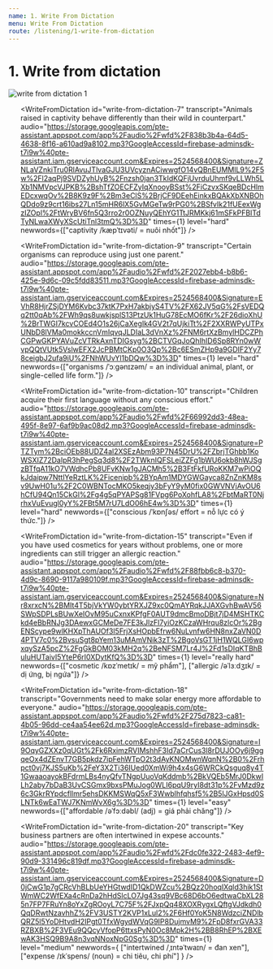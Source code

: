 ```yaml
---
name: 1. Write From Dictation
menu: Write From Dictation
route: /listening/1-write-from-dictation
---
```


# 1. Write from dictation

<Image src="/public/write-from-dictation-1.jpg" alt="write from dictation 1"/>

<ol start="1">
  <WriteFromDictation 
    transcript="A balanced diet and regular exercise are  necessary for good health."
    audio="https://storage.googleapis.com/pte-assistant.appspot.com/app%2Faudio%2Fwfd%2Fef7b4538-e8bc-4d63-b21e-07a07544291d.mp3?GoogleAccessId=firebase-adminsdk-t7i9w%40pte-assistant.iam.gserviceaccount.com&Expires=2524568400&Signature=DGfFLp4aoMQ1yXigLhuYulhIBWIa2IJsmDPY%2F%2BPfBa7ioaGhfGGxbstF2sgPfeY0ZfMScdeRJEiEot9I%2FQoCB4KVmAFppu9bHVkwPATmqbwLRJoYpdx9idyEirzn%2Fb0MlqF9faA%2BFZjrKvMhIepwG8zbtCoBW2YrAaE%2FWxtUS0trRLtG23SfvUb7kBTFmG7q3%2Bfk7k58W9p%2BFWBTcl%2B43BJr0k2S8DEQ7%2BN1TrC%2BfOFwr7YNpkiWuKT1vRSzk5PyeY3dQ3vabbSZ%2FsSzKuK%2BYIgMy3%2Fbl7YZaC3lYYZ%2FSp4YhhQ9pphntX5ZRIh9jwAbBJvs7S7GPpPP6yiJQTJRlQ%3D%3D"
    times={1}
    level="medium"
    id="write-from-dictation-1"
  />

  <WriteFromDictation 
    transcript="A good research assistant is not afraid to ask questions."
    audio="https://storage.googleapis.com/pte-assistant.appspot.com/app%2Faudio%2Fwfd%2F114dfca2-72e7-4160-871c-b072ab24e0b9.mp3?GoogleAccessId=firebase-adminsdk-t7i9w%40pte-assistant.iam.gserviceaccount.com&Expires=2524568400&Signature=dq5HFJhYM32QGeejrV1zw4v44HkjK6HUHc0lRQjXFrL0b0LIID3zVDhuI7HLcWvsBb%2Br4rGf8%2BsXfhuiUNKLhhJxkKZoe4bLDqeqc8D8FpGZKfRMiv0PJfvqDgqvrDUimer6QQ0DKCBy8oV8R9okFFIIs2Muqzacx9ASAs6SwWH6WzhbSCzWwrGuGdsA16vZ4d5mglu0w%2FXGNhQHXHpF3ig0hJXD6kRm7Rro8PEoJdXHiiKndrWiREZAIRPLakzPh6ihFyK9KuSYwNvfyM7BLmtaLdMKmn58Bz54DXDxZlCedt6rhsfGnF8yTiZmdhhq7k%2FtaHPr2bh6%2FHbkMfxgAQ%3D%3D"
    times={1}
    level="medium"
    id="write-from-dictation-2"
  />

  <WriteFromDictation 
    transcript="A celebrated theory is still a great source of controversy"
    audio="https://storage.googleapis.com/pte-assistant.appspot.com/app%2Faudio%2Fwfd%2F31de9d32-6bd3-4ad9-8393-1ed703f67881.mp3?GoogleAccessId=firebase-adminsdk-t7i9w%40pte-assistant.iam.gserviceaccount.com&Expires=2524568400&Signature=SOKal5n2rINtYFOIktkDVzaWYkR00wStZgwEMT%2BLVUMRZ4%2BMhD8fkCMKp6EiJsugBvqt%2FAMD3Fb2gJZSFVwOSk90eaPpXJ60mmjG1RwCdVDurbAYWwwC2dngRyUaW7eHnnjm8n%2FAoYCd1r9vc9lNvZOiF28eMIzUYjddJSmaT%2FHd5w8aXXNCWb8i4Yq2khkF85J%2BB0cT2h5pZUyhLeSO38yAgKFux2xLZVQFIKM34ZXBf1aKPZPfGxSEEIAzeX8%2BxDOHtVYSPDQZaQpbpY7P91AdZ7Bwo8Q4d1qo9uvunfIvGmw1WZdMYCSfXwMivDMIDiOVHRSidiXWQY5vnsnmtg%3D%3D"
    times={1}
    level="medium"
    id="write-from-dictation-3"
  />

  <WriteFromDictation 
    transcript="A good way to improve your vocabulary is through repetition."
    audio="https://storage.googleapis.com/pte-assistant.appspot.com/app%2Faudio%2Fwfd%2Faef7dcb1-cd6d-4b8b-a314-7bf00dca77f1.mp3?GoogleAccessId=firebase-adminsdk-t7i9w%40pte-assistant.iam.gserviceaccount.com&Expires=2524568400&Signature=ezVW6%2BU%2FicetTKboL1V%2BE4o6Cgjx9DbGSVga92fCgHs7vX8caXWdxQvVeSPNpKzjMwyQ0V5MC9MzNUmobwWAh6idz1ypK%2BySeMNeD%2B2EIhDLV49YRUGAtxIeoj9dNKrsToMX9risyNwWFeyadMmnw7tr4Ck4O6GwWxkMxrUFP4hkhDpcMFW58eC1m0J086%2BYRatCq6zylO92x%2BkPNb5htvYfYG0qHy8ueUnt4qMNxCnMzpW5EwNh7UCgNdhg0V5q7kjQTXxUfj9%2B2KAYxuVivKaQ3yehOdoXKWILm%2BWzRqnU0kYtx%2F%2BcXxaO3CMzjiUrLGlruvDBsKSip1aEYG0qOA%3D%3D"
    times={1}
    level="medium"
    id="write-from-dictation-4"
  />

  <WriteFromDictation 
    id="write-from-dictation-5"
    transcript="All course stages are on the website."
    audio="https://storage.googleapis.com/pte-assistant.appspot.com/app%2Faudio%2Fwfd%2Ffd3818dc-8b29-408c-b96a-2873ec8e9996.mp3?GoogleAccessId=firebase-adminsdk-t7i9w%40pte-assistant.iam.gserviceaccount.com&Expires=2524568400&Signature=NvyYFZjMtVHFXviDhLjQCj3IeaikwvwqTsbibtLDQ4i%2Fmt9s80%2FjlcfGLrcRMQniC9JpC8axwwNNeARDg20rkrbfgqIISiUrJfAWD%2FDgZQNhDAtxKVlL8dKEZNaYnP4EgWtkfUllEjgkvJUozpK2XivACpPZ2WX1nP8YHEJEum8fTxG2EVg2%2FRmBpEDj6X8qLS6gASle4oM%2BbGZmupIvtkEvCa5AAh9jP2Vru3NQB8Iocf6ln09B4CIqUztPZn5cnGp8LT9y4Dmu%2B9kCVsZabxCqVYm0ZruqpckgHq1MnZZ4g5DqmJqxiRBjOfdpgBkJ%2Fe7fOdnOt5%2BCu1jqVi08SA%3D%3D"
    times={1}
    level="medium"
  />

  <WriteFromDictation 
    id="write-from-dictation-6"
    transcript="All lectures on economic policy have been cancelled."
    audio="https://storage.googleapis.com/pte-assistant.appspot.com/app%2Faudio%2Fwfd%2Fc7563479-868f-443a-9ecb-21dba8aadc4a.mp3?GoogleAccessId=firebase-adminsdk-t7i9w%40pte-assistant.iam.gserviceaccount.com&Expires=2524568400&Signature=ab%2FUo0rSkWiusogmMP09YrcgG7dZ3LfhvSlphGbYbcPpRpNDgnH27axDLM2rvknzINIJ2MPJykH2GPd5Cg6Bxb%2BFFYUYBzVEwX7bs75ZWW2g%2FxRQnCodeDSLzS07ie5DFpC76toY9990zg1IgaqF0wmsEBtuJNpZhN0kUCK%2BZc8PQRbIaz4zVehDiJ4HWV4bOW%2BokMODTK6k6z6lgOFXvw%2Fi%2FHVHZOsB%2BOA5kG70IbolT692aOH3YFe4P3%2FQ2S8TYW3On04bBs6HOEuyI1ThiGcDREfG4ezI1PRLCkGmIR3t6dALT2NJSXRpD%2BzxaQJDIY1JpAi%2F0Ll1ORrrFm7U4g%3D%3D"
    times={1}
    level="easy"
  />

  <WriteFromDictation 
    id="write-from-dictation-7"
    transcript="Animals raised in captivity behave differently than their wild in counterpart."
    audio="https://storage.googleapis.com/pte-assistant.appspot.com/app%2Faudio%2Fwfd%2F838b3b4a-64d5-4638-8f16-a610ad9a8102.mp3?GoogleAccessId=firebase-adminsdk-t7i9w%40pte-assistant.iam.gserviceaccount.com&Expires=2524568400&Signature=ZNLaVZnkiTru0RlAvuJTlvaGJU3UVcyznACiwwgfO14vQBnEUMMlL9%2F5w%2Fl2aqPj9SVDZyhUyB%2Fnzsh0jan3TkIdKQFjUvrduUhmf9vLLWh5LXb1NMVpcVJPKB%2BshTfZOECFZyIqXnooyBSst%2FiCzvxSKqeBDcHlmEDcxwqOv%2B8K9z9F%2Bm3eClS%2BrjCF9DEehEinkxBQAkXbXNBOhQDdo9z9crt16ibs27Ln15mHR6lX5GvMGeTw9rPG0%2BSfvIk21fUEexWgzIZOpl%2FtWryBV6fn5Q3rro2r0OZNuyQEhYG1TtJRMKkj61mSFkPFBITdTyNLwaXWyXScUtiTnl3tmQ%3D%3D"
    times={1}
    level="hard"
    newwords={["captivity /kæpˈtɪvəti/ = nuôi nhốt"]}
  />

  <WriteFromDictation 
    id="write-from-dictation-8"
    transcript="Being bilingual is not necessarily being having the ability of understanding two languages."
    audio="https://storage.googleapis.com/pte-assistant.appspot.com/app%2Faudio%2Fwfd%2F5f60f53f-8f57-425d-90e7-c7c56670debc.mp3?GoogleAccessId=firebase-adminsdk-t7i9w%40pte-assistant.iam.gserviceaccount.com&Expires=2524568400&Signature=EtsU%2FCMYT6q%2FQbcJbhoUf3xQHVmBfFiRwpwkFe%2FPiCKU1KIKNeACv%2FRPNzy%2BidSfrMj%2FlYydRIvxOta2%2FWrKYfSAGlsUSidql9QdNtjnZ0jTa5O5zRBY4tbeprcCjyeNsndUmmXpGzNoVW5xnmM5zHAJnZi6gFYhUcqYvTgwBYFYxVVOqXc17laccQ1JneVROeNsCrDAJ4wiZmkmHuMxMsYjCyPYYsWAntlTGnNbszVcdOpkb4J%2FgQmSaUsMkKMQzhtTyowSMA9QqxbFfvg37Ljr6%2F579f8%2B5%2FvQjJmmGa2CFGEMB%2Fv%2Fis%2F20YRgxROmRgn9mwHlqWWenyGN%2Fw6Elw%3D%3D"
    times={1}
    level="hard"
  />

  <WriteFromDictation 
    id="write-from-dictation-9"
    transcript="Certain organisms can reproduce using just one parent."
    audio="https://storage.googleapis.com/pte-assistant.appspot.com/app%2Faudio%2Fwfd%2F2027ebb4-b8b6-425e-9d6c-09c5fdd83511.mp3?GoogleAccessId=firebase-adminsdk-t7i9w%40pte-assistant.iam.gserviceaccount.com&Expires=2524568400&Signature=EVhR8HjrZSjDYM6Kvbc37ktK7PxH7akbjyS4TV%2FX62JV5qG%2FsVEDQq2tt0qAb%2FWh9qs8uwkjsplS13PtzUk1HuG78EcMO6fKr%2F26dioXhU%2BrTWGI7kcvCOEd4O1s26jCaXegIk4GV2t7qUjkiTt%2F2XXRWPyUTPxUNbD8lVMa0mokkccnVmIqvqJLDIaL3dVnXz%2FNM6rtXzBmylHDCZPhCGPwGKPYAVuZcVTRkAxnTDIGsyg%2BCTVGqJoQhIhID6Sp8RYn0wWvpQQtVUtk5VslwEFX2JcPBMtCKp0O3Qp%2Bc6ESmZHp9a9GDIF2Yy78ceigbJ2ufa9iU%2FNhWUvYl1bDQw%3D%3D"
    times={1}
    level="hard"
    newwords={["organisms /ˈɔːɡənɪzəm/ = an individual animal, plant, or single-celled life form."]}
  />

  <WriteFromDictation 
    id="write-from-dictation-10"
    transcript="Children acquire their first language without any conscious effort."
    audio="https://storage.googleapis.com/pte-assistant.appspot.com/app%2Faudio%2Fwfd%2F66992dd3-48ea-495f-8e97-6af9b9ac08d2.mp3?GoogleAccessId=firebase-adminsdk-t7i9w%40pte-assistant.iam.gserviceaccount.com&Expires=2524568400&Signature=PTZTym%2BciOEb88UDZ4al2XSEzAbm93P7N45DrU%2FZbrjTGhbb1KoWSXIZ72DaIpR3hPegSq3d8%2F2TWknIQFSLeiZZFg1bWU6okb8hWJSgzBTfqA11kO7VWdhcPb8UFvKNw1gJACMh5%2B3FtFkfURoKKM7wPiOQkJdaipw7NttlYeRztLK%2Ficenipb%2BYpAm1MDYGWGayca8ZnZnKM8sv9UwH01u%2F2C0WBNTocMKO5keqjy3bFyY9yM0fix0GWVNVjAvOU6hCfU94Qn15CkGl%2Fg4g5qPYAPSg81FVpg6PoXohfLA8%2FbtMaRT0NjrhxVuEvugl0yY%2FBt5M7rU7LdO06hE4w%3D%3D"
    times={1}
    level="hard"
    newwords={["conscious /ˈkɒnʃəs/ effort = nỗ lực có ý thức."]}
  />

  <WriteFromDictation 
    id="write-from-dictation-11"
    transcript="Consumer confidence tend to increase as the economy expands."
    audio="https://storage.googleapis.com/pte-assistant.appspot.com/app%2Faudio%2Fwfd%2F37b408f6-a57c-4f64-8998-6ae442c281f2.mp3?GoogleAccessId=firebase-adminsdk-t7i9w%40pte-assistant.iam.gserviceaccount.com&Expires=2524568400&Signature=TdY3GB%2BJbah%2FDR%2BFfTNjZczYQ3tyYQ%2FoLgESKQtuwCttCUuDS%2BjFO4DYQdm438%2FSoEM45EOYheoQqgZeDQxxbzf6nc1sUXpXBYswR4CQQDqYP8OPcrO1db%2BZIq1Ow%2B10Q2SgDfXKuUsdxlTCWUDWsnvSAFG7bczQRLFrlzqJt1alncZtWBH6%2FNQBT1hgKZ0Xom9cfe%2BkmTbVIeIwP6VF2LXRV%2FoBR%2F2uHmNnJw3CjFL%2BWQjOTcek6y6THUEpFObYo158sCs9WkEAeOxRpBoDZ5iiXTYlug4JfGz9t2qvH9GlKRqep244YDoe5v%2Fwe%2FSH9TKKMKsKUngG00rumIPzvg%3D%3D"
    times={1}
    level="hard"
  />

  <WriteFromDictation 
    id="write-from-dictation-12"
    transcript="Distance learning allows you to develop a career around your commitments."
    audio="https://storage.googleapis.com/pte-assistant.appspot.com/app%2Faudio%2Fwfd%2F0c274558-fb17-48dd-abfd-7aad8b28e17e.mp3?GoogleAccessId=firebase-adminsdk-t7i9w%40pte-assistant.iam.gserviceaccount.com&Expires=2524568400&Signature=L%2BoV6%2BB1bC38OMN8hqiE9yxik%2BHtQ8EoeSoBle3%2Brb%2FuZEu%2BOT1aR5dhN537nxCwnsYSbpyd%2B2nCyZacHfbxpfMNC4uDVbszxLUUFeltw%2BLuFScI0fhPQwQ3LZwTC%2FzRO7mJbmiv6bUY9CremC5tc6EFpxIfQCwIo%2BFr7wahS%2FiJcDCjUsWTVurVjyFidKRYyFxd7VwCIW%2Frk%2BDSYCrf%2FPNrl%2FpPn%2BfUGQoKwD7o68eLFONoy0Ey4jzG5dghn%2FchCdIdBswO8XasmbldAz%2B1Zg25gZ75utmmi7IW9ERRjyAmtbAKpFTVKpQm3vjufp853AAi0l%2FVCULpF%2FrEbn7usA%3D%3D"
    times={1}
    level="hard"
  />

  <WriteFromDictation 
    id="write-from-dictation-13"
    transcript="Doing nothing is not always better than taking risks."
    audio="https://storage.googleapis.com/pte-assistant.appspot.com/app%2Faudio%2Fwfd%2Feaee6ed9-04e5-4710-a6bc-dbb89c05e60f.mp3?GoogleAccessId=firebase-adminsdk-t7i9w%40pte-assistant.iam.gserviceaccount.com&Expires=2524568400&Signature=bVyXCyDHmDgsrfhktwjixJsEleKvPAqPY0shmGIdoCFk19gsFSVaE%2FwVPcU2rsNW3j79E%2B5R3QkQB08PAkwf7H67BNrFYkWRVSn6YptdwE81K7wfbtjb6si4gzjhCu3gI1KKpXC8myN1uuQlMN3keNsNbeo9cYlZHU4pm2T2s7xpV8FXurmXBAjFfKZOWrIU0ppuSAwmG5E0c9uLlsXHY2Kqle1NB9afHCcdK25lH3S4tTp3RSMYk6H2oyPwWwwYa0Jjud6lks5LOxbZ8udfywnvq7ExMlIMYf%2FnBMwqh30tigbfr6z5DSHUHpmj%2F98NrJFwctZCliWc88j90eLCgg%3D%3D"
    times={1}
    level="hard"
  />

  <WriteFromDictation 
    id="write-from-dictation-14"
    transcript="Economic development needs to be supported by the government."
    audio="https://storage.googleapis.com/pte-assistant.appspot.com/app%2Faudio%2Fwfd%2Fb7a46dad-bfa1-4704-b576-f039385291a0.mp3?GoogleAccessId=firebase-adminsdk-t7i9w%40pte-assistant.iam.gserviceaccount.com&Expires=2524568400&Signature=Bsht4CNV%2FmUBu1x0PxjxV6kSujRihghmFBWpfrvwXIxHqeDLIrd4R6tyW%2FCP%2FlWsNup6fSatIVb1AgtGQKjjieHV%2BlhqfSgBjQspkayKIkDKd1ZhZvkaWGGU5vfMvn4jCqRHVMLMn1UEiJjo4sxRf8n2riej%2BYmzPr7QSQ2n3b0q1VsHnJUVmU1%2BpodFx6OekxXYjQ9azd7GQRgpICywpXqOONPzuprEqiaq0%2FAvrh3hM2vfkTyq%2B%2B5sTGMyYObBlCgxg6%2FvzoGR%2Fras371i91DKiIb0mlH4BZA0S26CzJ0BwkC%2BI22VzrGLC0Iks3ztVoRUWfHZYD0OrNg14Jgy7A%3D%3D"
    times={1}
    level="easy"
  />

  <WriteFromDictation 
    id="write-from-dictation-15"
    transcript="Even if you have used cosmetics for years without problems, one or more ingredients can still trigger an allergic reaction."
    audio="https://storage.googleapis.com/pte-assistant.appspot.com/app%2Faudio%2Fwfd%2F88fbb6c8-b370-4d9c-8690-9117a980109f.mp3?GoogleAccessId=firebase-adminsdk-t7i9w%40pte-assistant.iam.gserviceaccount.com&Expires=2524568400&Signature=Nr8xrxcN%2BMIt4T5bjVkYW0ybtYRXJZ9xc0QmAYRqkJJAXGvhBwAV56SWpSDPLsBUwXeIOvM95uCxnxKPfgF0AUT9dmcBmoDBjt7jD4MSHTKCkd4eBbRNJg3DAewxGCMeDe7FE3kJlzFl7yiOzKCzaWHrqu8zlcOr%2BgENScype9wlKHXpThAUOf3I5FrjXsHOpbEfrw6NuLvnfw6HN8nxZaVN0D4PTV7c0%2BvsuSgt8pYem13uMAmVNik3zT%2BgoVsGT1jH1WQLGI6wpxqySzA5pcZ%2FgGkBOM03kMH2q%2BeNFSM7Lr4J%2Fd1sDIqKTBhBuluHUTaivI5YteP6rI0XDytKfQ%3D%3D"
    times={1}
    level="really hard"
    newwords={["cosmetic /kɒzˈmetɪk/ = mỹ phẩm"],
              ["allergic /əˈlɜːdʒɪk/ = dị ứng, bị ngứa"]}
  />

  <WriteFromDictation 
    id="write-from-dictation-16"
    transcript="Food has become a political issue in the world."
    audio="https://storage.googleapis.com/pte-assistant.appspot.com/app%2Faudio%2Fwfd%2F6009643f-6ad5-4485-b5b3-48c0a2a01e88.mp3?GoogleAccessId=firebase-adminsdk-t7i9w%40pte-assistant.iam.gserviceaccount.com&Expires=2524568400&Signature=K8h21MZf7CCp4w3iji7ro9jeRpoIkTYwq%2Byo0M7FEj4OKUrpD8ucEcz28zoiK16n9HPLAxoOdPEfodAPZ7YQJN0V4nW7jdTSdLMVDcEk%2BZJzL59cjm5WoarIIPAhcbjCkGlIlIsofFTHMdcLcAqiYe1pQBRBhjKpWfcvrJu7Eyw9w00kOwnAXLtIdIc0DqcsR1MRdi4lwsi0XFNHgPYKxtrCJe8h4zjImReHb%2FND4%2F%2BfFx49XW%2B2OviDqnUfyEI3G%2Bt9P2vHnJDnyvwAfUbexrpQkqJe4TlwwOaTZXKcdazM01Op7xDwwoKUCsZPiD2rp7CNhiS%2BByyW%2BN5QcmyQ2A%3D%3D"
    times={1}
    level="easy"
  />

  <WriteFromDictation 
    id="write-from-dictation-17"
    transcript="Get enough sleep the night before the test."
    audio="https://storage.googleapis.com/pte-assistant.appspot.com/app%2Faudio%2Fwfd%2F8965f53c-b9de-4bac-9895-0a3d7d4564df.mp3?GoogleAccessId=firebase-adminsdk-t7i9w%40pte-assistant.iam.gserviceaccount.com&Expires=2524568400&Signature=D7SbEw4T8I9mCuDmKM6k4186gkMr%2Bpt5WHhjRRctFEezE3BfoMXNZlVEWpN7mYzG%2BV4XdVn4Q5dE9HMmHpvXgQd3eegEqrFfDt5o1Jq3Jm0DrphVXacowdoH%2BAupBCnFQHngTJRJ36dUFeH181RFONdbC%2FKBd4kxM7hbySo5EEBvexhCy%2FI%2B6DwQJ0jVtrFvu%2FA2RBVPXKpVHATw0BCtnM5YzDMwGkcWUwrNw9C%2FVQcN1L9alWpKN2ojBAH6Yk0wwWK5fRm04a97jyPyY3kj3DBOV1Q8P0Fnr5sNsWP5kdUQa48Fi%2FDej%2FtSgD1B6rMGlYtAM9%2FIG7bzdMtZWY2%2BVA%3D%3D"
    times={1}
    level="medium"
  />

  <WriteFromDictation 
    id="write-from-dictation-18"
    transcript="Governments need to make solar energy more affordable to everyone."
    audio="https://storage.googleapis.com/pte-assistant.appspot.com/app%2Faudio%2Fwfd%2F275d7823-ca81-4b05-96dd-ce4aa54ee62d.mp3?GoogleAccessId=firebase-adminsdk-t7i9w%40pte-assistant.iam.gserviceaccount.com&Expires=2524568400&Signature=I9OqyGZXXz0qUGt%2Fk6RximzRVIMshhF3Id7aCrCus3l8rDUJOOy6j9ggqeOx4dZEnvT7GB5pkdz7ipFehWTpO2t3dAyKNOMwnWqnN%2B0%2Frhpct0vj7KJS5uKb%2FeY3X2Ti36IUed0XmWi9h4x4sG6WRCkQsguq8y4T1GwaaoayokBFdrmLBs4nyQfvTNgpUuoVqKddmb%2BkVQEb5MrJ0DkwILh2aby7bDaB3UvCSGmx9bxsPMuJog0WLI6pqU9ryI8dt31p%2FvMzd9z6c3GkrRYpdcfllmr5ehsDKKMSWqQ5xF3Wwblhfqhsf5%2B5lJGxHpsd0SLNTk6wEaTWJ7KNmWvX6g%3D%3D"
    times={1}
    level="easy"
    newwords={["affordable /əˈfɔːdəbl/ (adj) = giá phải chăng"]}
  />

  <WriteFromDictation 
    id="write-from-dictation-19"
    transcript="Implementation figures are expected to be improved in the next few years."
    audio="https://storage.googleapis.com/pte-assistant.appspot.com/app%2Faudio%2Fwfd%2Fcf7e64ca-b73d-4a2c-ade0-9dd54e4c5a61.mp3?GoogleAccessId=firebase-adminsdk-t7i9w%40pte-assistant.iam.gserviceaccount.com&Expires=2524568400&Signature=NaNh591%2Be%2F%2FnmxR%2FopmcaYrDgvG%2Fco2TCPEz%2B8iOp447ZSu9RVsZEDHzcMCYpt9Trboao%2Bsswvqbqk96oFK4P%2FTuPg0D%2FMc4TQPka85CCQtk6ULvn0WTFYG7RrLtU8A3V%2FdGD2FeJicPDIM8wE369STf3MDtK8iyalOHchJkHQNRBsrsi9445qRSykbAft7TXDCQYilPyMDrTky3Rp%2BxERL4Pw3dQAmG91ycj1%2Fd8LB%2FUfNDbgHkN%2FQpdfbXvFT3RKCNYR02I0maHzVPZ%2BZA9i0cWdlDfc0xXWCbEaihXdHqmDPWdXCCHB%2Fz9dAi3J2DmRp0CwmFy7Zf%2FQXJE8bicQ%3D%3D"
    times={1}
    level="medium"
  />

  <WriteFromDictation 
    id="write-from-dictation-20"
    transcript="Key business partners are often intertwined in expese accounts."
    audio="https://storage.googleapis.com/pte-assistant.appspot.com/app%2Faudio%2Fwfd%2Fdc0fe322-2483-4ef9-90d9-331496c819df.mp3?GoogleAccessId=firebase-adminsdk-t7i9w%40pte-assistant.iam.gserviceaccount.com&Expires=2524568400&Signature=D0jCwG1p7gCRcVhBLbUeYHGtwdID1QkDWZcu%2BQz20hoqIXqld3hik1StWmWC2WfEXa4cRnDa2hHdSlcLO7Jg43sq9VBc68D6bO6edtwaCbXL285n7FP7FRuYn8oYxZgROoyL7C75F%2FJxpQq48XOXRygxLQftgVJdkdh0QqDRwtNzavhhZ%2FV3USTY2KVP1xLul2%2F6Hf0YoK5N8WdzciZNDlbQRZ5l5YoDHtvdH2IPgt0TfxWgydWVqG9IP8DujmvM9%2FpD8fxrGVA33RZBXB%2F3VEu9QQcyVfopP6ttxsPyN0Oc8Mpk2H%2BB8RhEP%2BXEwAK3HSQ9B9A8n3vqNNoxNpG0Sg%3D%3D"
    times={1}
    level="medium"
    newwords={
      ["intertwined /ˌɪntəˈtwaɪn/ = đan xen"],
      ["expense /ɪkˈspens/ (noun) = chi tiêu, chi phí"]
    }
  />

</ol>
